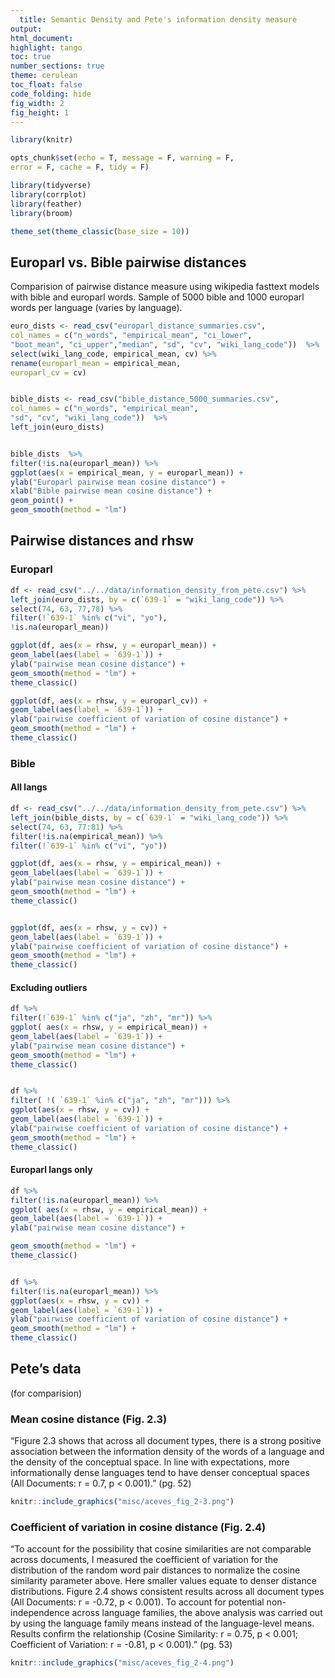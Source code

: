 ```yaml
---
  title: Semantic Density and Pete's information density measure
output:
html_document:
highlight: tango
toc: true
number_sections: true
theme: cerulean
toc_float: false
code_folding: hide
fig_width: 2 
fig_height: 1 
---
```


```r
library(knitr)

opts_chunk$set(echo = T, message = F, warning = F, 
error = F, cache = F, tidy = F)

library(tidyverse)
library(corrplot)
library(feather)
library(broom)

theme_set(theme_classic(base_size = 10))
```



## Europarl vs. Bible pairwise distances
Comparision of pairwise distance measure using wikipedia fasttext models with bible and europarl words. Sample of 5000 bible and 1000 europarl words per language (varies by language).

```r
euro_dists <- read_csv("europarl_distance_summaries.csv", 
col_names = c("n_words", "empirical_mean", "ci_lower", 
"boot_mean", "ci_upper","median", "sd", "cv", "wiki_lang_code"))  %>%
select(wiki_lang_code, empirical_mean, cv) %>%
rename(europarl_mean = empirical_mean,
europarl_cv = cv)


bible_dists <- read_csv("bible_distance_5000_summaries.csv", 
col_names = c("n_words", "empirical_mean",
"sd", "cv", "wiki_lang_code"))  %>%
left_join(euro_dists)


bible_dists  %>%
filter(!is.na(europarl_mean)) %>%
ggplot(aes(x = empirical_mean, y = europarl_mean)) +
ylab("Europarl pairwise mean cosine distance") +
xlab("Bible pairwise mean cosine distance") +
geom_point() +
geom_smooth(method = "lm")
```

## Pairwise distances and rhsw 

### Europarl
```r
df <- read_csv("../../data/information_density_from_pete.csv") %>%
left_join(euro_dists, by = c(`639-1` = "wiki_lang_code")) %>%
select(74, 63, 77,78) %>%
filter(!`639-1` %in% c("vi", "yo"),
!is.na(europarl_mean))

ggplot(df, aes(x = rhsw, y = europarl_mean)) +
geom_label(aes(label = `639-1`)) +
ylab("pairwise mean cosine distance") +
geom_smooth(method = "lm") +
theme_classic()

ggplot(df, aes(x = rhsw, y = europarl_cv)) +
geom_label(aes(label = `639-1`)) +
ylab("pairwise coefficient of variation of cosine distance") +
geom_smooth(method = "lm") +
theme_classic()

```

### Bible{.tabset} 
#### All langs
```r
df <- read_csv("../../data/information_density_from_pete.csv") %>%
left_join(bible_dists, by = c(`639-1` = "wiki_lang_code")) %>%
select(74, 63, 77:81) %>%
filter(!is.na(empirical_mean)) %>%
filter(!`639-1` %in% c("vi", "yo"))

ggplot(df, aes(x = rhsw, y = empirical_mean)) +
geom_label(aes(label = `639-1`)) +
ylab("pairwise mean cosine distance") +
geom_smooth(method = "lm") +
theme_classic()


ggplot(df, aes(x = rhsw, y = cv)) +
geom_label(aes(label = `639-1`)) +
ylab("pairwise coefficient of variation of cosine distance") +
geom_smooth(method = "lm") +
theme_classic()

```

#### Excluding outliers
```r
df %>%
filter(!`639-1` %in% c("ja", "zh", "mr")) %>%
ggplot( aes(x = rhsw, y = empirical_mean)) +
geom_label(aes(label = `639-1`)) +
ylab("pairwise mean cosine distance") +
geom_smooth(method = "lm") +
theme_classic()


df %>%
filter( !( `639-1` %in% c("ja", "zh", "mr"))) %>%
ggplot(aes(x = rhsw, y = cv)) +
geom_label(aes(label = `639-1`)) +
ylab("pairwise coefficient of variation of cosine distance") +
geom_smooth(method = "lm") +
theme_classic()
```

#### Europarl langs only
```r
df %>%
filter(!is.na(europarl_mean)) %>%
ggplot( aes(x = rhsw, y = empirical_mean)) +
geom_label(aes(label = `639-1`)) +
ylab("pairwise mean cosine distance") +

geom_smooth(method = "lm") +
theme_classic()


df %>%
filter(!is.na(europarl_mean)) %>%
ggplot(aes(x = rhsw, y = cv)) +
geom_label(aes(label = `639-1`)) +
ylab("pairwise coefficient of variation of cosine distance") +
geom_smooth(method = "lm") +
theme_classic()

```

## Pete's data{.tabset}

(for comparision)

### Mean cosine distance (Fig. 2.3)

"Figure 2.3 shows that across all document types, there is a strong positive association between the information density of the words of a language and the density of the conceptual space. In line with expectations, more informationally dense languages tend to have denser conceptual spaces (All Documents: r = 0.7, p < 0.001). " (pg. 52)
```r
knitr::include_graphics("misc/aceves_fig_2-3.png")
```

### Coefficient of variation in cosine distance  (Fig. 2.4)

"To account for the possibility that cosine similarities are not comparable across documents, I measured the coefficient of variation for the distribution of the random word pair distances to normalize the cosine similarity parameter above. Here smaller values equate to denser distance distributions. Figure 2.4 shows consistent results across all document types (All Documents: r = -0.72, p < 0.001). To account for potential non-independence across language families, the above analysis was carried out by using the language family means instead of the language-level means. Results confirm the relationship (Cosine Similarity: r = 0.75, p < 0.001; Coefficient of Variation: r = -0.81, p < 0.001)." (pg. 53)
```r
knitr::include_graphics("misc/aceves_fig_2-4.png")
```


